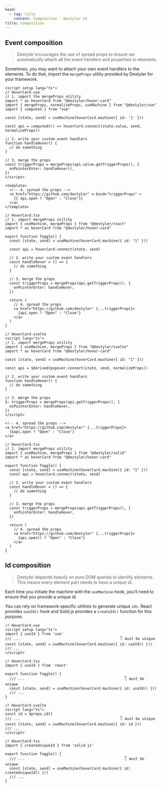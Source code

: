 ```yaml
---
head:
  - tag: title
    content: Composition - Destyler UI
title: Composition
---
```



## Event composition

> Destyler encourages the use of spread props to ensure we automatically attach all the event handlers and properties to elements.
> 

Sometimes, you may want to attach your own event handlers to the elements. 
To do that, import the `mergeProps` utility provided by Destyler for your framework.

<FrameworkLayout>

  <div slot="vue">

  ```vue
  <script setup lang="ts">
  // HoverCard.vue
  // 1. import the mergeProps utility
  import * as hoverCard from "@destyler/hover-card"
  import { mergeProps, normalizeProps, useMachine } from "@destyler/vue"
  import { computed } from "vue"

  const [state, send] = useMachine(hoverCard.machine({ id: '1' }))

  const api = computed(() => hoverCard.connect(state.value, send, normalizeProps))

  // 2. write your custom event handlers
  function handleHover() {
    // do something
  }

  // 3. merge the props
  const triggerProps = mergeProps(api.value.getTriggerProps(), {
    onPointerEnter: handleHover(),
  })
  </script>

  <template>
    <!-- 4. spread the props -->
    <a href="https://github.com/destyler" v-bind="triggerProps" >
      {{ api.open ? "Open" : "Close"}}
    </a>
  </template>
  ```
  
  </div>

  <div slot="react">

  ```tsx
  // HoverCard.tsx
  // 1. import mergeProps utility
  import { useMachine, mergeProps } from "@destyler/react"
  import * as hoverCard from "@destyler/hover-card"

  export function Toggle() {
    const [state, send] = useMachine(hoverCard.machine({ id: "1" }))

    const api = hoverCard.connect(state, send)

    // 2. write your custom event handlers
    const handleHover = () => {
      // do something
    }

    // 3. merge the props
    const triggerProps = mergeProps(api.getTriggerProps(), {
      onPointerEnter: handleHover,
    })

    return (
      // 4. spread the props
      <a href="https://github.com/destyler" {...triggerProps}>
        {api.open ? "Open" : "Close"}
      </a>
    )
  }
  ```

  </div>
  
  <div slot="svelte">

  ```svelte
  // HoverCard.svelte
  <script lang="ts">
  // 1. import mergeProps utility
  import { useMachine, mergeProps } from "@destyler/svelte"
  import * as hoverCard from "@destyler/hover-card"
  
  const [state, send] = useMachine(hoverCard.machine({ id: "1" }))
  
  const api = $derived(popover.connect(state, send, normalizeProps))
  
  // 2. write your custom event handlers
  function handleHover() {
    // do something
  }
  
  // 3. merge the props
  $: triggerProps = mergeProps(api.getTriggerProps(), {
    onPointerEnter: handleHover,
  })
  </script>

  <!-- 4. spread the props -->
  <a href="https://github.com/destyler" {...triggerProps}>
    {$api.open ? "Open" : "Close"}
  </a>
  ```

  </div>
  
  <div slot="solid">

  ```tsx
  // HoverCard.tsx
  // 1. import mergeProps utility
  import { useMachine, mergeProps } from "@destyler/solid"
  import * as hoverCard from "@destyler/hover-card"

  export function Toggle() {
    const [state, send] = useMachine(hoverCard.machine({ id: "1" }))
    const api = hoverCard.connect(state, send)

    // 2. write your custom event handlers
    const handleHover = () => {
      // do something
    }

    // 3. merge the props
    const triggerProps = mergeProps(api.getTriggerProps(), {
      onPointerEnter: handleHover,
    })

    return (
      // 4. spread the props
      <a href="https://github.com/destyler" {...triggerProps}>
        {api.open() ? "Open" : "Close"}
      </a>
    )
  }
  ```

  </div>

</FrameworkLayout>

## Id composition

> Destyler depends heavily on pure DOM queries to identify elements. 
> This means every element part needs to have a unique id.

Each time you initiate the machine with the `useMachine` hook, you'll need to ensure that you provide a unique id.

You can rely on framework-specific utilities to generate unique `ids`. 
React provides `useId()` hook and Solid.js provides a `createId()` function for this purpose.

<FrameworkLayout>

  <div slot="vue">

  ```vue
  // HoverCard.vue
  <script setup lang="ts">
  import { useId } from 'vue'
  /// ...                                              👇 must be unique
  const [state, send] = useMachine(hoverCard.machine({ id: useId() }))
  /// ...
  </script>
  ```
  
  </div>

  <div slot="react">

  ```tsx
  // HoverCard.tsx
  import { useId } from 'react'

  export function Toggle() {
    /// ...                                              👇 must be unique
    const [state, send] = useMachine(hoverCard.machine({ id: useId() }))
    /// ...
  }
  ```

  </div>
  
  <div slot="svelte">

  ```svelte
  // HoverCard.svelte
  <script lang="ts">
  const id = $props.id()
  /// ...                                              👇 must be unique
  const [state, send] = useMachine(hoverCard.machine({ id: id }))
  /// ...
  </script>
  ```

  </div>
  
  <div slot="solid">

  ```tsx
  // HoverCard.tsx
  import { createUniqueId } from 'solid-js'

  export function Toggle() {
    /// ...                                              👇 must be unique
    const [state, send] = useMachine(hoverCard.machine({ id: createUniqueId() }))
    /// ...
  }
  ```

  </div>

</FrameworkLayout>
